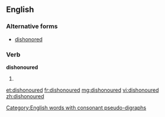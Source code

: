 ==English==

===Alternative forms===
* [[dishonored]]

===Verb===
'''dishonoured'''

# {{past of|dishonour}}

[[Category:English words with consonant pseudo-digraphs]]

[[et:dishonoured]]
[[fr:dishonoured]]
[[mg:dishonoured]]
[[vi:dishonoured]]
[[zh:dishonoured]]